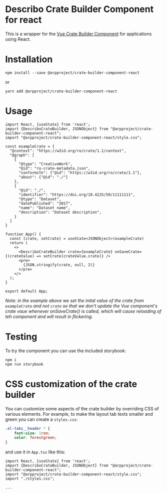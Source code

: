 # Describo Crate Builder Component for react

This is a wrapper for the [Vue Crate Builder Component](https://github.com/describo/crate-builder-component) for applications using React.

# Installation

```
npm install --save @arpproject/crate-builder-component-react
```

or

```
yarn add @arpproject/crate-builder-component-react
```

# Usage

```tsx
import React, {useState} from 'react';
import {DescriboCrateBuilder, JSONObject} from "@arpproject/crate-builder-component-react";
import "@arpproject/crate-builder-component-react/style.css";

const exampleCrate = {
  "@context": "https://w3id.org/ro/crate/1.1/context",
  "@graph": [
    {
      "@type": "CreativeWork",
      "@id": "ro-crate-metadata.json",
      "conformsTo": {"@id": "https://w3id.org/ro/crate/1.1"},
      "about": {"@id": "./"}
    },
    {
      "@id": "./",
      "identifier": "https://doi.org/10.4225/59/11111111",
      "@type": "Dataset",
      "datePublished": "2017",
      "name": "Dataset name",
      "description": "Dataset description",
    }
  ]
}

function App() {
  const [crate, setCrate] = useState<JSONObject>(exampleCrate)
  return (
    <>
      <DescriboCrateBuilder crate={exampleCrate} onSaveCrate={(crateValue) => setCrate(crateValue.crate)} />
      <pre>
        {JSON.stringify(crate, null, 2)}
      </pre>
    </>
  );
}

export default App;
```

_Note: in the example above we set the inital value of the crate from `exampleCrate` and not `crate` so that we don't update the Vue component's crate vaue whenever onSaveCrate() is called, which will cause reloading of teh component and will result in flickering._

# Testing

To try the component you can use the included storybook:

```
npm i
npm run storybook
```

# CSS customization of the crate builder

You can customize some aspects of the crate builder by overriding CSS of various elements. For example, to make the
layout tab texts smaller and green you can create a `styles.css`:

```css
.el-tabs__header * {
    font-size: 1rem;
    color: forestgreen;
}
```

and use it in `App.tsx` like this:

```tsx
import React, {useState} from 'react';
import {DescriboCrateBuilder, JSONObject} from "@arpproject/crate-builder-component-react";
import "@arpproject/crate-builder-component-react/style.css";
import "./styles.css";

...
```
